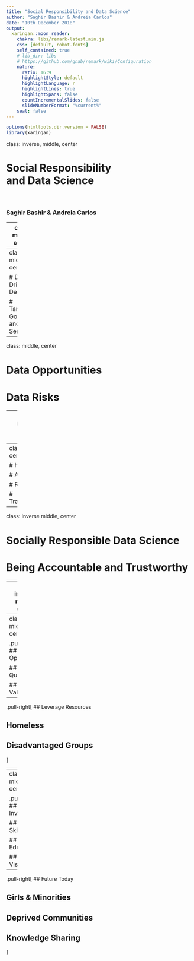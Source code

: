 ```yaml
---
title: "Social Responsibility and Data Science"
author: "Saghir Bashir & Andreia Carlos"
date: "10th December 2018"
output:
  xaringan::moon_reader:
    chakra: libs/remark-latest.min.js
    css: [default, robot-fonts]
    self_contained: true
    # lib_dir: libs
    # https://github.com/gnab/remark/wiki/Configuration
    nature:
      ratio: 16:9
      highlightStyle: default
      highlightLanguage: r
      highlightLines: true
      highlightSpans: false
      countIncrementalSlides: false
      slideNumberFormat: "%current%"
    seal: false
---
```


```r
options(htmltools.dir.version = FALSE)
library(xaringan)
```

class: inverse, middle, center

# Social Responsibility <br>and Data Science

<br>

### Saghir Bashir & Andreia Carlos

---
class: middle, center

# We are Living in the 

# Information Age

---
class: middle, center

# Data Driven Decisions

# Targeted Goods and Services


---
class: middle, center

# Data Opportunities

# Data Risks

---
class: inverse, middle, center

# We are Living in the 

# Mis-information Age


---
class: middle, center

# Honesty

# Accuracy 

# Reliability

# Transparency


---
class: inverse middle, center

# Socially Responsible Data Science

# Being Accountable and Trustworthy


---
class: inverse, middle, center

# Social Inclusion & Data Science

---
class: middle, center

.pull-left[
## Opportunity

## Data Quality

## Increase Value
]
--
.pull-right[
## Leverage Resources

## Homeless

## Disadvantaged Groups
]

---
class: middle, center

.pull-left[
## Future Investment

## Data Skills

## Data Education

## Data Vision
]
--
.pull-right[
## Future Today

## Girls & Minorities

## Deprived Communities

## Knowledge Sharing
]
